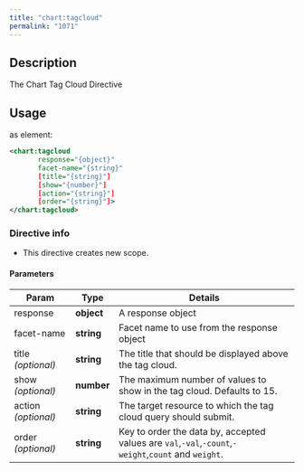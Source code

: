 ```yaml
---
title: "chart:tagcloud"
permalink: "1071"
---
```


## Description

The Chart Tag Cloud Directive

## Usage

as element:

```xml
<chart:tagcloud
       response="{object}"
       facet-name="{string}"
       [title="{string}"]
       [show="{number}"]
       [action="{string}"]
       [order="{string}"]>
</chart:tagcloud>
```

### Directive info

* This directive creates new scope.

#### Parameters

| Param | Type | Details |
| --- | --- | --- |
| response | **object** | A response object |
| facet-name | **string** | Facet name to use from the response object |
| title  *(optional)* | **string** | The title that should be displayed above the tag cloud. |
| show  *(optional)* | **number** | The maximum number of values to show in the tag cloud. Defaults to 15. |
| action  *(optional)* | **string** | The target resource to which the tag cloud query should submit. |
| order  *(optional)* | **string** | Key to order the data by, accepted values are `val`,`-val`,`-count`,`-weight`,`count` and `weight`. |